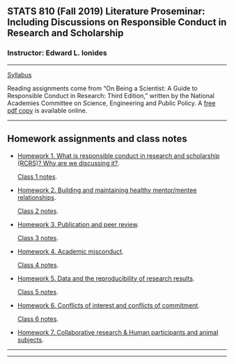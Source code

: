 
<h2>STATS 810 (Fall 2019) Literature Proseminar: Including Discussions on Responsible Conduct in Research and Scholarship </h2>

<h3> Instructor: Edward L. Ionides </h3>

-------------



[Syllabus](syllabus.pdf) 

Reading assignments come from "On Being a Scientist: A Guide to Responsible Conduct in Research: Third Edition," written by the National Academies Committee on Science, Engineering and Public Policy. 
A [free pdf copy](http://www.nap.edu/catalog.php?record_id=12192) is available online.


----------

## Homework assignments and class notes 

* [Homework 1. What is responsible conduct in research and scholarship (RCRS)? Why are we discussing it?](hw01.pdf). 
    
    [Class 1 notes](class01.pdf).

* [Homework 2. Building and maintaining healthy mentor/mentee relationships](hw02.pdf).

    [Class 2 notes](class02.pdf).
    
* [Homework 3. Publication and peer review](hw03.pdf).

    [Class 3 notes](class03.pdf).

* [Homework 4. Academic misconduct](hw04.pdf).

    [Class 4 notes](class04.pdf).

* [Homework 5. Data and the reproducibility of research results](hw05.pdf).

    [Class 5 notes](class05.pdf).

* [Homework 6. Conflicts of interest and conflicts of commitment](hw06.pdf).

    [Class 6 notes](class06.pdf).

* [Homework 7. Collaborative research & Human participants and animal subjects
](hw07.pdf).

------------

-----------
